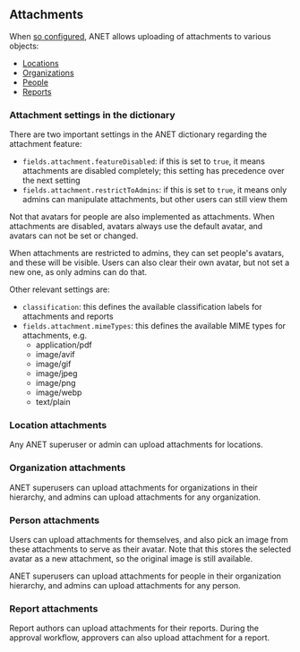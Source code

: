 
<Meta title="0. ANET Stories/Attachments" />

## Attachments

When [so configured](#attachment-settings-in-the-dictionary), ANET allows uploading of attachments
to various objects:

- [Locations](#location-attachments)
- [Organizations](#organization-attachments)
- [People](#person-attachments)
- [Reports](#report-attachments)

### Attachment settings in the dictionary

There are two important settings in the ANET dictionary regarding the attachment feature:

- `fields.attachment.featureDisabled`: if this is set to `true`, it means attachments are disabled
  completely; this setting has precedence over the next setting
- `fields.attachment.restrictToAdmins`: if this is set to `true`, it means only admins can
  manipulate attachments, but other users can still view them

Not that avatars for people are also implemented as attachments. When attachments are disabled,
avatars always use the default avatar, and avatars can not be set or changed.

When attachments are restricted to admins, they can set people's avatars, and these will be visible.
Users can also clear their own avatar, but not set a new one, as only admins can do that.

Other relevant settings are:

- `classification`: this defines the available classification labels for attachments and reports
- `fields.attachment.mimeTypes`: this defines the available MIME types for attachments, e.g.
  * application/pdf
  * image/avif
  * image/gif
  * image/jpeg
  * image/png
  * image/webp
  * text/plain

### Location attachments

Any ANET superuser or admin can upload attachments for locations.

### Organization attachments

ANET superusers can upload attachments for organizations in their hierarchy, and admins can upload
attachments for any organization.

### Person attachments

Users can upload attachments for themselves, and also pick an image from these attachments to serve
as their avatar. Note that this stores the selected avatar as a new attachment, so the original
image is still available.

ANET superusers can upload attachments for people in their organization hierarchy, and admins can
upload attachments for any person.

### Report attachments

Report authors can upload attachments for their reports. During the approval workflow, approvers can
also upload attachment for a report.
